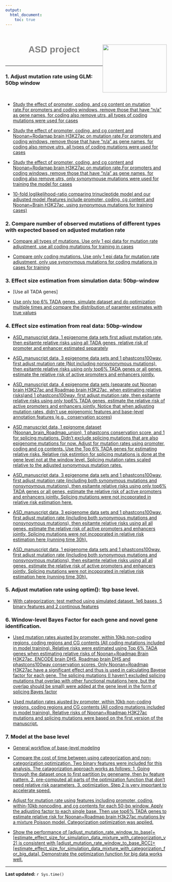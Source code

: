 ```yaml
---
output:
  html_document:
    toc: true
---
```


<h1 style="color:grey;font-family:arial; position:relative; top:15px;text-align:center;" >ASD project<img src="website_materials/research_website_logo.png"  style="float:right;width:200px;height:150px;"></h1>
<br>

***
### 1. Adjust mutation rate using GLM: 50bp window
<br>

* [Study the effect of promoter, coding, and cg content on mutation rate.For promoters and coding windows, remove those that have "n/a" as gene names, for coding also remove utrs, all types of coding mutations were used for cases](./161120_mutation_rate_calibration_removing_utr_and_na_genes.html)

* [Study the effect of promoter, coding, and cg content and Noonan+Rodamap brain H3K27ac on mutation rate.For promoters and coding windows, remove those that have "n/a" as gene names, for coding also remove utrs, all types of coding mutations were used for cases](./161120_mutation_rate_calibration_removing_utr_and_na_genes_with_epigenomic_mark.html)

* [Study the effect of promoter, coding, and cg content and Noonan+Rodamap brain H3K27ac on mutation rate.For promoters and coding windows, remove those that have "n/a" as gene names, for coding also remove utrs, only synonymouse mutations were used for training the model for cases](./161120_mutation_rate_calibration_removing_utr_and_na_genes_with_epigenomic_mark_remove_nonsyn_for_cases.html)

* [10-fold loglikelihood-ratio comparing trinucleotide model and our adjusted model (features include promoter, coding, cg content and Noonan+Brain H3K27ac, using synonymous mutations for training cases)](./161205_mutation_rate_10fold_likelihood_with_Noonan_brain_roadmap_union_1bp_overlap_using_synony_only_for_ASD_coding.html)

### 2. Compare number of observed  mutations of different types with expected based on adjusted mutation rate
* [Compare all types of mutations. Use only 1 epi data for mutation rate adjustment, use all coding mutations for training in cases](./161121_compare_observed_mutation_number_with_calibrated_mutation_rate_for_all_genes_all_categories.html)

* [Compare only coding mutations. Use only 1 epi data for mutation rate adjustment, only use synonymous mutations for coding mutations in cases for training](./161201_compare_observed_coding_mutation_number_with_calibrated_mutation_rate_for_Noonan_Roadmap_brain_syn_trained_for_cases.html)

### 3. Effect size estimation from simulation data: 50bp-window
* [Use all TADA genes]

* [Use only top 6% TADA genes, simulate dataset and do optimization multiple times and compare the distribution of paramter estimates with true values](./161214_161214_simulate_mutation_and_estimate_effect_top6_pct_with_Noonan_brain_roadmap_union_1bp_overlap_using_synony_only_for_ASD_coding.html)


### 4. Effect size estimation from real data: 50bp-window
* [ASD_manuscript data, 1 epigenome data sets first adjust mutation rate, then esitamte relative risks using all TADA genes, relative risk of promoter and enhancer estimated separately](./161211_estimate_effect_with_Noonan_brain_roadmap_union_1bp_overlap_using_synony_only_for_ASD_coding.html)

* [ASD_manuscript data, 3 epigenome data sets and 1 phastcons100way, first adjust mutation rate (Not including nonsynonymous mutations), then esitamte relative risks using only top6% TADA genes or all genes, estimate the relative risk of active promoters and enhancers jointly.](./161229_fitting_model_50bp_more_epi_features_and_phastcons_features.html)

* [ASD_manuscript data, 4 epigenome data sets (separate out Noonan brain H3K27ac and Roadmap brain H3K27ac, when estimating relative risks)and 1 phastcons100way, first adjust mutation rate, then esitamte relative risks using only top6% TADA genes, estimate the relative risk of active promoters and enhancers jointly. Notice that when adjusting mutation rates, didn't use epigenomic features and base-level annotation features (e.g., conservation scores)](./170110_fitting_model_50bp_more_epi_features_separate_Noonan_and_Roadmap_and_phastcons_features_not_using_epi_features_for_mutation_rates_temp.html)

* [ASD manuscript data, 1 epignome dataset (Noonan_brain_Roadmap_union), 1 phastcons conservation score, and 1 for splicing mutations. Didn't exclude splicing mutations that are also epigenome mutations for now. Adjust for mutation rates using promoter, coding and cg contents. Use the Top 6% TADA genes for estimating relative risks. Relative risk estimtion for splicing mutations is done at the gene level not at the window level. Splicing mutation rates scaled relative to the adjusted synonymous mutation rates. ](./170111_estimate_RR_of_splicing_mutations_along_with_other_epigenomic_and_annotation_features.html)

* [ASD_manuscript data, 3 epigenome data sets and 1 phastcons100way, first adjust mutation rate (including both synonymous mutations and nonsynoymous mutations), then esitamte relative risks using only top6% TADA genes or all genes, estimate the relative risk of active promoters and enhancers jointly. Splicing mutations were not incoporated in relative risk estimation here.](./170115_fitting_model_50bp_more_epi_features_and_phastcons_features_not_using_epi_features_for_mutation_rates_all_coding_mutations_no_splicing_estimate.html)

* [ASD_manuscript data, 3 epigenome data sets and 1 phastcons100way, first adjust mutation rate (including both synonymous mutations and nonsynoymous mutations), then esitamte relative risks using all all genes, estimate the relative risk of active promoters and enhancers jointly. Splicing mutations were not incoporated in relative risk estimation here (running time 30h).](./170117_fitting_model_50bp_rr_using_all_genes_more_epi_features_and_phastcons_features_not_using_epi_features_for_mutation_rates_all_coding_mutations_no_splicing_estimate.html)

* [ASD_manuscript data, 1 epigenome data sets and 1 phastcons100way, first adjust mutation rate (including both synonymous mutations and nonsynoymous mutations), then esitamte relative risks using all all genes, estimate the relative risk of active promoters and enhancers jointly. Splicing mutations were not incoporated in relative risk estimation here (running time 30h).](./170117_fitting_model_50bp_rr_using_all_genes_more_epi_features_and_phastcons_features_not_using_epi_features_for_mutation_rates_all_coding_mutations_no_splicing_estimate.html)

### 5. Adjust mutation rate using optim(): 1bp base level. 
* [With categorization: test method using simulated dataset. 1e6 bases, 5 binary features and 2 continous features](./170105_base_level_simulation_and_mutation_rate_adjustion_parameter_estimation_with_categorization.html)

### 6. Window-level Bayes Factor for each gene and novel gene identification.
* [Used mutation rates ajusted by promoter, within 10kb non-coding regions, coding regions and CG contents (All coding mutations included in model training). Relative risks were estimated using Top 6% TADA genes when estimating relative risks of Noonan+Roadmap Brain H3K27ac, ENCODE brain DHS, Roadmap brain DHS and phastcons100way conservation scores. Only Noonan+Roadmap H3K27ac have a significant effect and thus is used in calculating Bayese factor for each gene. The splicing mutations (I haven't excluded splicing mutations that overlap with other functional mutations here, but the overlap should be small) were added at the gene level in the form of splicing Bayes factor](./170115_generate_logBF_and_new_TADA_genes_all_splicing_mutations.html)

* [Used mutation rates ajusted by promoter, within 10kb non-coding regions, coding regions and CG contents (All coding mutations included in model training). Relative risks of Noonan+Roadmap H3K27ac mutations and splicing mutations were based on the first version of the manuscript.](./170115_generate_logBF_and_new_TADA_genes_all_splicing_mutations_using_1.9_rr_for_noncoding.html)

### 7. Model at the base level
* [General workflow of base-level modeling](./170131_base_level_model_workflow.html)

* [Compare the cost of time between using categorization and non-categorization optimization. Two binary features were included for this analysis. The catagorization approach works as follows: 1, Going through the dataset once to first partition by genename, then by feature pattern. 2. pre-computed all parts of the optimization function that don't need relative risk parameters. 3. optimization. Step 2 is very important to accelerate speed. ](./170125_base_level_two_feature_mixture_poisson_rr_estimate.html)

* [Adjust for mutation rate using features including promoter, coding, within-10kb noncoding, and cg contents for each 50-bp window. Apply the adjusting factor to each single base. Then use top6% TADA genes to estimate relative risk for Noonan+Roadmap brain H3k27ac mutations by a mixture Poisson model. Categorization optimization was applied.](./170127_base_level_RR_estimate_with_only_1_epi_feature_and_top_6pct_TADA_genes.html)

* [Show the performance of [adjust_mutation_rate_window_to_base]+[estimate_effect_size_for_simulation_data_mixture_with_categorization_v2] is consistent with [adjust_mutation_rate_window_to_base_RCC]+[estimate_effect_size_for_simulation_data_mixture_with_categorization_for_big_data]. Demonstrate the optimization function for big data works well.](./170131_base_level_RR_estimate_toy_model_using_optimization_with_categorization_for_big_data.html)

***
**Last updated:** `r Sys.time()`